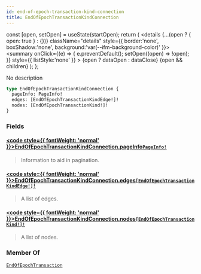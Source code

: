 ```yaml
---
id: end-of-epoch-transaction-kind-connection
title: EndOfEpochTransactionKindConnection
---
```









  const [open, setOpen] = useState(startOpen);
  return (
    <details {...(open ? { open: true } : {})} className="details" style={{ border:'none', boxShadow:'none', background:'var(--ifm-background-color)' }}>
      <summary
        onClick={(e) => {
          e.preventDefault();
          setOpen((open) => !open);
        }}
        style={{ listStyle:'none' }}
      >
      {open ? dataOpen : dataClose}
      </summary>
      {open && children}
    </details>
  );
};








No description


```graphql
type EndOfEpochTransactionKindConnection {
  pageInfo: PageInfo!
  edges: [EndOfEpochTransactionKindEdge!]!
  nodes: [EndOfEpochTransactionKind!]!
}
```




### Fields

#### [<code style={{ fontWeight: 'normal' }}>EndOfEpochTransactionKindConnection.<b>pageInfo</b></code>](#)<Bullet />[`PageInfo!`](/references/sui-api/sui-graphql/reference/objects/page-info) <Badge class="badge badge--secondary" text="non-null"/> <Badge class="badge badge--secondary" text="object"/> 
> 
> 
> Information to aid in pagination.
> 

#### [<code style={{ fontWeight: 'normal' }}>EndOfEpochTransactionKindConnection.<b>edges</b></code>](#)<Bullet />[`[EndOfEpochTransactionKindEdge!]!`](/references/sui-api/sui-graphql/reference/objects/end-of-epoch-transaction-kind-edge) <Badge class="badge badge--secondary" text="non-null"/> <Badge class="badge badge--secondary" text="object"/> 
> 
> 
> A list of edges.
> 

#### [<code style={{ fontWeight: 'normal' }}>EndOfEpochTransactionKindConnection.<b>nodes</b></code>](#)<Bullet />[`[EndOfEpochTransactionKind!]!`](/references/sui-api/sui-graphql/reference/unions/end-of-epoch-transaction-kind) <Badge class="badge badge--secondary" text="non-null"/> <Badge class="badge badge--secondary" text="union"/> 
> 
> 
> A list of nodes.
> 



### Member Of

[`EndOfEpochTransaction`](/references/sui-api/sui-graphql/reference/objects/end-of-epoch-transaction)  <Badge class="badge badge--secondary" text="object"/>

